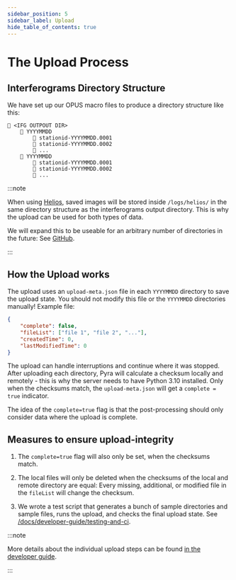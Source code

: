 ```yaml
---
sidebar_position: 5
sidebar_label: Upload
hide_table_of_contents: true
---
```


# The Upload Process

## Interferograms Directory Structure

We have set up our OPUS macro files to produce a directory structure like this:

```
📁 <IFG OUTPOUT DIR>
    📁 YYYYMMDD
        📄 stationid-YYYYMMDD.0001
        📄 stationid-YYYYMMDD.0002
        📄 ...
    📁 YYYYMMDD
        📄 stationid-YYYYMMDD.0001
        📄 stationid-YYYYMMDD.0002
        📄 ...
```

:::note

When using [Helios](/docs/user-guide/tum-plc-and-helios), saved images will be stored inside `/logs/helios/` in the same directory structure as the interferograms output directory. This is why the upload can be used for both types of data.

We will expand this to be useable for an arbitrary number of directories in the future: See [GitHub](https://github.com/tum-esm/pyra/issues?q=is%3Aissue+is%3Aopen+label%3A%22Update%3A+Upload+Improvements%22).

:::

## How the Upload works

The upload uses an `upload-meta.json` file in each `YYYYMMDD` directory to save the upload state. You should not modify this file or the `YYYYMMDD` directories manually! Example file:

```json
{
    "complete": false,
    "fileList": ["file 1", "file 2", "..."],
    "createdTime": 0,
    "lastModifiedTime": 0
}
```

The upload can handle interruptions and continue where it was stopped. After uploading each directory, Pyra will calculate a checksum locally and remotely - this is why the server needs to have Python 3.10 installed. Only when the checksums match, the `upload-meta.json` will get a `complete = true` indicator.

The idea of the `complete=true` flag is that the post-processing should only consider data where the upload is complete.

## Measures to ensure upload-integrity

1. The `complete=true` flag will also only be set, when the checksums match.

2. The local files will only be deleted when the checksums of the local and remote directory are equal: Every missing, additional, or modified file in the `fileList` will change the checksum.

3. We wrote a test script that generates a bunch of sample directories and sample files, runs the upload, and checks the final upload state. See [/docs/developer-guide/testing-and-ci](/docs/developer-guide/testing-and-ci).

:::note

More details about the individual upload steps can be found [in the developer guide](/docs/developer-guide/upload-in-detail).

:::
